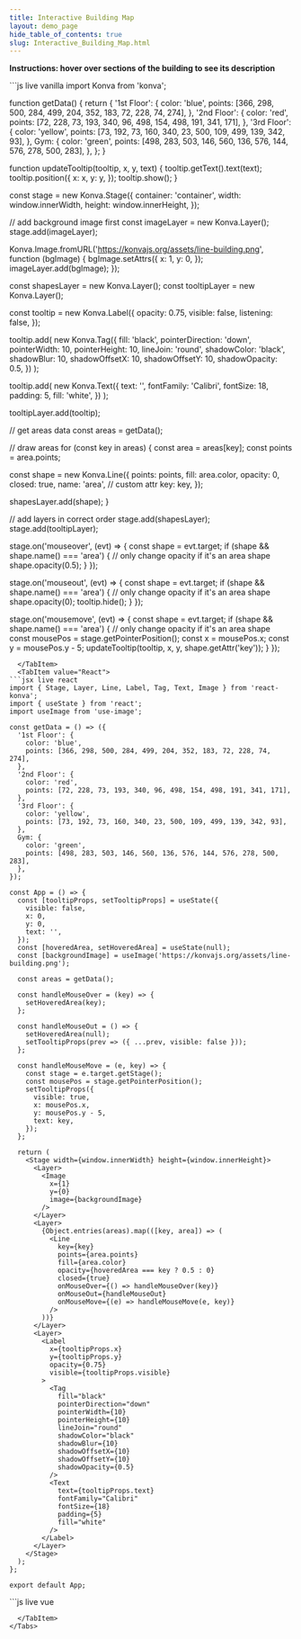 ```yaml
---
title: Interactive Building Map
layout: demo_page
hide_table_of_contents: true
slug: Interactive_Building_Map.html
---
```


**Instructions: hover over sections of the building to see its description**


<Tabs>
  <TabItem value="Vanilla" default>
```js live vanilla
import Konva from 'konva';

function getData() {
  return {
    '1st Floor': {
      color: 'blue',
      points: [366, 298, 500, 284, 499, 204, 352, 183, 72, 228, 74, 274],
    },
    '2nd Floor': {
      color: 'red',
      points: [72, 228, 73, 193, 340, 96, 498, 154, 498, 191, 341, 171],
    },
    '3rd Floor': {
      color: 'yellow',
      points: [73, 192, 73, 160, 340, 23, 500, 109, 499, 139, 342, 93],
    },
    Gym: {
      color: 'green',
      points: [498, 283, 503, 146, 560, 136, 576, 144, 576, 278, 500, 283],
    },
  };
}

function updateTooltip(tooltip, x, y, text) {
  tooltip.getText().text(text);
  tooltip.position({
    x: x,
    y: y,
  });
  tooltip.show();
}

const stage = new Konva.Stage({
  container: 'container',
  width: window.innerWidth,
  height: window.innerHeight,
});

// add background image first
const imageLayer = new Konva.Layer();
stage.add(imageLayer);

Konva.Image.fromURL('https://konvajs.org/assets/line-building.png', function (bgImage) {
  bgImage.setAttrs({
    x: 1,
    y: 0,
  });
  imageLayer.add(bgImage);
});

const shapesLayer = new Konva.Layer();
const tooltipLayer = new Konva.Layer();

const tooltip = new Konva.Label({
  opacity: 0.75,
  visible: false,
  listening: false,
});

tooltip.add(
  new Konva.Tag({
    fill: 'black',
    pointerDirection: 'down',
    pointerWidth: 10,
    pointerHeight: 10,
    lineJoin: 'round',
    shadowColor: 'black',
    shadowBlur: 10,
    shadowOffsetX: 10,
    shadowOffsetY: 10,
    shadowOpacity: 0.5,
  })
);

tooltip.add(
  new Konva.Text({
    text: '',
    fontFamily: 'Calibri',
    fontSize: 18,
    padding: 5,
    fill: 'white',
  })
);

tooltipLayer.add(tooltip);

// get areas data
const areas = getData();

// draw areas
for (const key in areas) {
  const area = areas[key];
  const points = area.points;

  const shape = new Konva.Line({
    points: points,
    fill: area.color,
    opacity: 0,
    closed: true,
    name: 'area',
    // custom attr
    key: key,
  });

  shapesLayer.add(shape);
}

// add layers in correct order
stage.add(shapesLayer);
stage.add(tooltipLayer);

stage.on('mouseover', (evt) => {
  const shape = evt.target;
  if (shape && shape.name() === 'area') {  // only change opacity if it's an area shape
    shape.opacity(0.5);
  }
});

stage.on('mouseout', (evt) => {
  const shape = evt.target;
  if (shape && shape.name() === 'area') {  // only change opacity if it's an area shape
    shape.opacity(0);
    tooltip.hide();
  }
});

stage.on('mousemove', (evt) => {
  const shape = evt.target;
  if (shape && shape.name() === 'area') {  // only change opacity if it's an area shape
    const mousePos = stage.getPointerPosition();
    const x = mousePos.x;
    const y = mousePos.y - 5;
    updateTooltip(tooltip, x, y, shape.getAttr('key'));
  }
});
```
  </TabItem>
  <TabItem value="React">
```jsx live react
import { Stage, Layer, Line, Label, Tag, Text, Image } from 'react-konva';
import { useState } from 'react';
import useImage from 'use-image';

const getData = () => ({
  '1st Floor': {
    color: 'blue',
    points: [366, 298, 500, 284, 499, 204, 352, 183, 72, 228, 74, 274],
  },
  '2nd Floor': {
    color: 'red',
    points: [72, 228, 73, 193, 340, 96, 498, 154, 498, 191, 341, 171],
  },
  '3rd Floor': {
    color: 'yellow',
    points: [73, 192, 73, 160, 340, 23, 500, 109, 499, 139, 342, 93],
  },
  Gym: {
    color: 'green',
    points: [498, 283, 503, 146, 560, 136, 576, 144, 576, 278, 500, 283],
  },
});

const App = () => {
  const [tooltipProps, setTooltipProps] = useState({
    visible: false,
    x: 0,
    y: 0,
    text: '',
  });
  const [hoveredArea, setHoveredArea] = useState(null);
  const [backgroundImage] = useImage('https://konvajs.org/assets/line-building.png');

  const areas = getData();

  const handleMouseOver = (key) => {
    setHoveredArea(key);
  };

  const handleMouseOut = () => {
    setHoveredArea(null);
    setTooltipProps(prev => ({ ...prev, visible: false }));
  };

  const handleMouseMove = (e, key) => {
    const stage = e.target.getStage();
    const mousePos = stage.getPointerPosition();
    setTooltipProps({
      visible: true,
      x: mousePos.x,
      y: mousePos.y - 5,
      text: key,
    });
  };

  return (
    <Stage width={window.innerWidth} height={window.innerHeight}>
      <Layer>
        <Image
          x={1}
          y={0}
          image={backgroundImage}
        />
      </Layer>
      <Layer>
        {Object.entries(areas).map(([key, area]) => (
          <Line
            key={key}
            points={area.points}
            fill={area.color}
            opacity={hoveredArea === key ? 0.5 : 0}
            closed={true}
            onMouseOver={() => handleMouseOver(key)}
            onMouseOut={handleMouseOut}
            onMouseMove={(e) => handleMouseMove(e, key)}
          />
        ))}
      </Layer>
      <Layer>
        <Label
          x={tooltipProps.x}
          y={tooltipProps.y}
          opacity={0.75}
          visible={tooltipProps.visible}
        >
          <Tag
            fill="black"
            pointerDirection="down"
            pointerWidth={10}
            pointerHeight={10}
            lineJoin="round"
            shadowColor="black"
            shadowBlur={10}
            shadowOffsetX={10}
            shadowOffsetY={10}
            shadowOpacity={0.5}
          />
          <Text
            text={tooltipProps.text}
            fontFamily="Calibri"
            fontSize={18}
            padding={5}
            fill="white"
          />
        </Label>
      </Layer>
    </Stage>
  );
};

export default App;
```
  </TabItem>
  <TabItem value="Vue">
```js live vue
<template>
  <v-stage :config="stageSize">
    <v-layer>
      <v-image
        v-if="backgroundImage"
        :config="{
          x: 1,
          y: 0,
          image: backgroundImage
        }"
      />
    </v-layer>
    <v-layer>
      <v-line
        v-for="(area, key) in areas"
        :key="key"
        :config="{
          points: area.points,
          fill: area.color,
          opacity: hoveredArea === key ? 0.5 : 0,
          closed: true
        }"
        @mouseover="handleMouseOver(key)"
        @mouseout="handleMouseOut"
        @mousemove="(e) => handleMouseMove(e, key)"
      />
    </v-layer>
    <v-layer>
      <v-label
        :config="{
          x: tooltipProps.x,
          y: tooltipProps.y,
          opacity: 0.75,
          visible: tooltipProps.visible
        }"
      >
        <v-tag
          :config="{
            fill: 'black',
            pointerDirection: 'down',
            pointerWidth: 10,
            pointerHeight: 10,
            lineJoin: 'round',
            shadowColor: 'black',
            shadowBlur: 10,
            shadowOffsetX: 10,
            shadowOffsetY: 10,
            shadowOpacity: 0.5
          }"
        />
        <v-text
          :config="{
            text: tooltipProps.text,
            fontFamily: 'Calibri',
            fontSize: 18,
            padding: 5,
            fill: 'white'
          }"
        />
      </v-label>
    </v-layer>
  </v-stage>
</template>

<script setup>
import { ref } from 'vue';
import { useImage } from 'vue-konva';

const stageSize = {
  width: window.innerWidth,
  height: window.innerHeight
};

const [backgroundImage] = useImage('https://konvajs.org/assets/line-building.png');

const getData = () => ({
  '1st Floor': {
    color: 'blue',
    points: [366, 298, 500, 284, 499, 204, 352, 183, 72, 228, 74, 274],
  },
  '2nd Floor': {
    color: 'red',
    points: [72, 228, 73, 193, 340, 96, 498, 154, 498, 191, 341, 171],
  },
  '3rd Floor': {
    color: 'yellow',
    points: [73, 192, 73, 160, 340, 23, 500, 109, 499, 139, 342, 93],
  },
  Gym: {
    color: 'green',
    points: [498, 283, 503, 146, 560, 136, 576, 144, 576, 278, 500, 283],
  },
});

const areas = getData();
const hoveredArea = ref(null);
const tooltipProps = ref({
  visible: false,
  x: 0,
  y: 0,
  text: '',
});

const handleMouseOver = (key) => {
  hoveredArea.value = key;
};

const handleMouseOut = () => {
  hoveredArea.value = null;
  tooltipProps.value.visible = false;
};

const handleMouseMove = (e, key) => {
  const stage = e.target.getStage();
  const mousePos = stage.getPointerPosition();
  tooltipProps.value = {
    visible: true,
    x: mousePos.x,
    y: mousePos.y - 5,
    text: key,
  };
};
</script>
```
  </TabItem>
</Tabs>